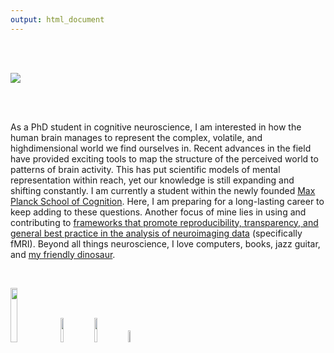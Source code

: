 ```yaml
---
output: html_document
---
```


<br/>
<br/>

<a class="center">
  <img src="images/me_professional.jpg" />
</a>

<br/>
<br/>

<p class="russiannovelnarrow">

  As a PhD student in cognitive neuroscience, I am interested in how the human brain manages to represent the complex, volatile, and highdimensional world we find ourselves in. Recent advances in the field have provided exciting tools to map the structure of the perceived world to patterns of brain activity. This has put scientific models of mental representation within reach, yet our knowledge is still expanding and shifting constantly. I am currently a student within the newly founded [Max Planck School of Cognition](https://www.maxplanckschools.de/en/cognition). Here, I am preparing for a long-lasting career to keep adding to these questions. Another focus of mine lies in using and contributing to [frameworks that promote reproducibility, transparency, and general best practice in the analysis of neuroimaging data](http://centerforopenneuroscience.org/) (specifically fMRI). Beyond all things neuroscience, I love computers, books, jazz guitar, and <a target="_blank" HREF="images/klaus.jpg">my friendly dinosaur</a>.

</p>

<br/>

<div valign="center" align="center">
  <a target="_blank" href="https://github.com/oliver-contier/"><img src="images/ghlogo.png" style="width:15%"></a>
  <a target="_blank" href="https://twitter.com/OliverContier"><img src="images/twlogo.png" style="width:10%"></a>
  <a target="_blank" href="https://www.researchgate.net/profile/Oliver_Contier"><img src="images/rglogo.png" style="width:10%"></a>
  <a target="_blank" href="https://www.linkedin.com/in/oliver-contier/"><img src="images/linklogo.png" style="width:7%"></a>
</div>